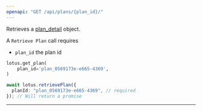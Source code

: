```yaml
---
openapi: "GET /api/plans/{plan_id}/"
---
```


Retrieves a [plan_detail](/api-reference/plans/plan-object) object.

A `Retrieve Plan` call requires

- `plan_id` the plan id

<CodeGroup>

```py Python
lotus.get_plan(
    plan_id='plan_0569173e-e665-4369',
)
```

```ts Typescript
await lotus.retrievePlan({
  planId: "plan_0569173e-e665-4369", // required
}); // Will return a promise
```

</CodeGroup>

---
